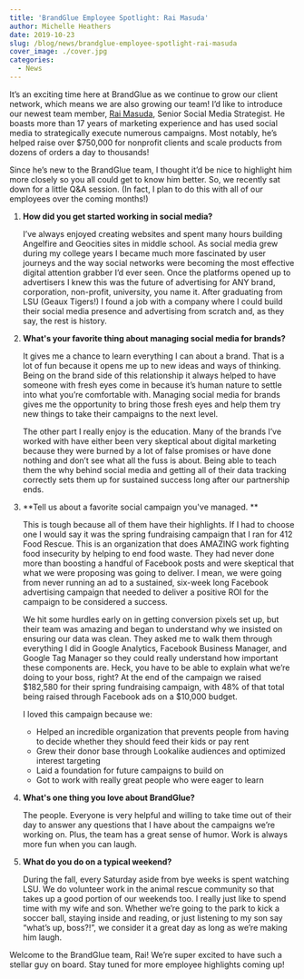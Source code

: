```yaml
---
title: 'BrandGlue Employee Spotlight: Rai Masuda'
author: Michelle Heathers
date: 2019-10-23
slug: /blog/news/brandglue-employee-spotlight-rai-masuda
cover_image: ./cover.jpg
categories:
  - News
---
```


It’s an exciting time here at BrandGlue as we continue to grow our client network, which means we are also growing our team! I’d like to introduce our newest team member, [Rai Masuda](https://www.linkedin.com/in/raimasuda/), Senior Social Media Strategist. He boasts more than 17 years of marketing experience and has used social media to strategically execute numerous campaigns. Most notably, he’s helped raise over \$750,000 for nonprofit clients and scale products from dozens of orders a day to thousands!

Since he’s new to the BrandGlue team, I thought it’d be nice to highlight him more closely so you all could get to know him better. So, we recently sat down for a little Q&A session. (In fact, I plan to do this with all of our employees over the coming months!)

1. **How did you get started working in social media?**

   I’ve always enjoyed creating websites and spent many hours building Angelfire and Geocities sites in middle school. As social media grew during my college years I became much more fascinated by user journeys and the way social networks were becoming the most effective digital attention grabber I’d ever seen. Once the platforms opened up to advertisers I knew this was the future of advertising for ANY brand, corporation, non-profit, university, you name it. After graduating from LSU (Geaux Tigers!) I found a job with a company where I could build their social media presence and advertising from scratch and, as they say, the rest is history.

2. **What's your favorite thing about managing social media for brands?**

   It gives me a chance to learn everything I can about a brand. That is a lot of fun because it opens me up to new ideas and ways of thinking. Being on the brand side of this relationship it always helped to have someone with fresh eyes come in because it’s human nature to settle into what you’re comfortable with. Managing social media for brands gives me the opportunity to bring those fresh eyes and help them try new things to take their campaigns to the next level.

   The other part I really enjoy is the education. Many of the brands I’ve worked with have either been very skeptical about digital marketing because they were burned by a lot of false promises or have done nothing and don’t see what all the fuss is about. Being able to teach them the why behind social media and getting all of their data tracking correctly sets them up for sustained success long after our partnership ends.

3. **Tell us about a favorite social campaign you've managed. **

   This is tough because all of them have their highlights. If I had to choose one I would say it was the spring fundraising campaign that I ran for 412 Food Rescue. This is an organization that does AMAZING work fighting food insecurity by helping to end food waste. They had never done more than boosting a handful of Facebook posts and were skeptical that what we were proposing was going to deliver. I mean, we were going from never running an ad to a sustained, six-week long Facebook advertising campaign that needed to deliver a positive ROI for the campaign to be considered a success.

   We hit some hurdles early on in getting conversion pixels set up, but their team was amazing and began to understand why we insisted on ensuring our data was clean. They asked me to walk them through everything I did in Google Analytics, Facebook Business Manager, and Google Tag Manager so they could really understand how important these components are. Heck, you have to be able to explain what we’re doing to your boss, right? At the end of the campaign we raised $182,580 for their spring fundraising campaign, with 48% of that total being raised through Facebook ads on a $10,000 budget.

   I loved this campaign because we:

   - Helped an incredible organization that prevents people from having to decide whether they should feed their kids or pay rent
   - Grew their donor base through Lookalike audiences and optimized interest targeting
   - Laid a foundation for future campaigns to build on
   - Got to work with really great people who were eager to learn

4. **What's one thing you love about BrandGlue?**

   The people. Everyone is very helpful and willing to take time out of their day to answer any questions that I have about the campaigns we’re working on. Plus, the team has a great sense of humor. Work is always more fun when you can laugh.

5. **What do you do on a typical weekend?**

   During the fall, every Saturday aside from bye weeks is spent watching LSU. We do volunteer work in the animal rescue community so that takes up a good portion of our weekends too. I really just like to spend time with my wife and son. Whether we’re going to the park to kick a soccer ball, staying inside and reading, or just listening to my son say “what’s up, boss?!”, we consider it a great day as long as we’re making him laugh.

Welcome to the BrandGlue team, Rai! We’re super excited to have such a stellar guy on board. Stay tuned for more employee highlights coming up!
